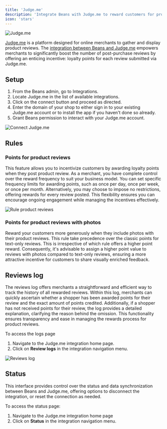 ```yaml
---
title: 'Judge.me'
description: 'Integrate Beans with Judge.me to reward customers for product reviews'
icon: 'stars'
---
```


<Frame>
  <img src="/assets/images/integrations/judgeme/hero.webp" alt="Judge.me" style={{ borderRadius: '0.5rem' }} />
</Frame>

[Judge.me](https://judge.me/) is a platform designed for online merchants to gather and display product reviews.
The [integration between Beans and Judge.me](https://www.trybeans.com/blog/beans-integration-with-judge-me)
empowers merchants to significantly boost
the number of post-purchase reviews by offering an enticing incentive:
loyalty points for each review submitted via Judge.me.

## Setup

1. From the Beans admin, go to Integrations.
2. Locate Judge.me in the list of available integrations.
3. Click on the connect button and proceed as directed.
4. Enter the domain of your shop to either sign in to your existing Judge.me account or
   to install the app if you haven't done so already.
5. Grant Beans permission to interact with your Judge.me account.

<Frame>
  <img
    src="/assets/images/integrations/judgeme/connect.gif"
    alt="Connect Judge.me"
    style={{ borderRadius: '0.5rem' }}
  />
</Frame>

## Rules

### Points for product reviews

This feature allows you to incentivize customers by awarding loyalty points when they post product review.
As a merchant, you have complete control over the reward frequency to suit your business model.
You can set specific frequency limits for awarding points, such as once per day,
once per week, or once per month. Alternatively, you may choose to impose no restrictions,
offering rewards for every review posted. This flexibility ensures you can encourage ongoing
engagement while managing the incentives effectively.

<Frame>
  <img
    src="/assets/images/integrations/judgeme/rule-product-reviews.gif"
    alt="Rule product reviews"
    style={{ borderRadius: '0.5rem' }}
  />
</Frame>

### Points for product reviews with photos

Reward your customers more generously when they include photos with their product reviews.
This rule take precedence over the classic points for text-only reviews.
This is irrespective of which rule offers a higher point reward.
Consequently, it's advisable to assign a higher point value to reviews with photos
compared to text-only reviews, ensuring a more attractive incentive for customers
to share visually enriched feedback.

## Reviews log

The reviews log offers merchants a straightforward and efficient way to track the history of all rewarded reviews.
Within this log, merchants can quickly ascertain whether a shopper has been awarded points for their review and the
exact amount of points credited. Additionally, if a shopper has not received points for their review, the log
provides a detailed explanation, clarifying the reason behind the omission. This functionality ensures transparency
and ease in managing the rewards process for product reviews.

To access the logs page

1. Navigate to the Judge.me integration home page.
2. Click on **Review logs** in the integration navigation menu.

<Frame>
  <img src="/assets/images/integrations/judgeme/page-logs.webp" alt="Reviews log" style={{ borderRadius: '0.5rem' }} />
</Frame>

## Status

This interface provides control over the status and data synchronization between Beans and Judge.me,
offering options to disconnect the integration, or reset the connection as needed.

To access the status page:

1. Navigate to the Judge.me integration home page
2. Click on **Status** in the integration navigation menu.
